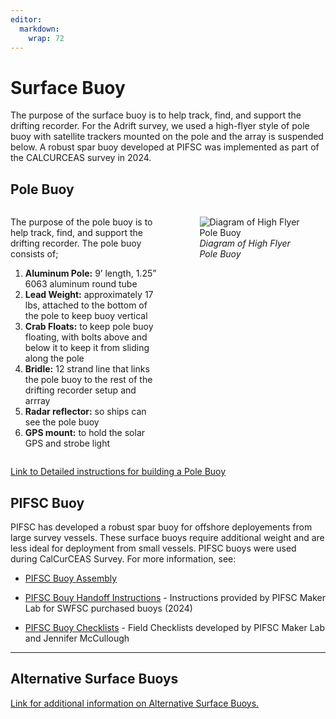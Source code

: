 ```yaml
---
editor: 
  markdown: 
    wrap: 72
---
```


# Surface Buoy

The purpose of the surface buoy is to help track, find, and support the
drifting recorder. For the Adrift survey, we used a high-flyer style of
pole buoy with satellite trackers mounted on the pole and the array is
suspended below. A robust spar buoy developed at PIFSC was implemented
as part of the CALCURCEAS survey in 2024.

## Pole Buoy

::: columns
::: {.column width="50%"}
The purpose of the pole buoy is to help track, find, and support the
drifting recorder. The pole buoy consists of;

1.  **Aluminum Pole:** 9' length, 1.25" 6063 aluminum round tube
2.  **Lead Weight:** approximately 17 lbs, attached to the bottom of the
    pole to keep buoy vertical
3.  **Crab Floats:** to keep pole buoy floating, with bolts above and
    below it to keep it from sliding along the pole
4.  **Bridle:** 12 strand line that links the pole buoy to the rest of
    the drifting recorder setup and arrray
5.  **Radar reflector:** so ships can see the pole buoy
6.  **GPS mount:** to hold the solar GPS and strobe light
:::

::: {.column width="50%"}
![*Diagram of High Flyer Pole
Buoy*](images/SWFSC-Drifter-Diagram.png){fig-align="left"}
:::
:::

[Link to Detailed instructions for building a Pole
Buoy](https://sael-swfsc.github.io/adrift-field-methods/content/Hardware-PoleBuoy-Build.html){target="_blank"}

## PIFSC Buoy

PIFSC has developed a robust spar buoy for offshore deployements from
large survey vessels. These surface buoys require additional weight and
are less ideal for deployment from small vessels. PIFSC buoys were used
during CalCurCEAS Survey. For more information, see:

-   [PIFSC Buoy
    Assembly](https://sael-swfsc.github.io/adrift-field-methods/content/Hardware-PIFSCbuoy-Build.html){target="_blank"}

-   [PIFSC Bouy Handoff
    Instructions](https://github.com/SAEL-SWFSC/adrift-field-methods/blob/main/supplemental/Handoff%20instructions_%20DASBR%20SWFSC_v5.03.2024.pdf){target="_blank"} -
    Instructions provided by PIFSC Maker Lab for SWFSC purchased
    buoys (2024)

-   [PIFSC Buoy
    Checklists](https://github.com/SAEL-SWFSC/adrift-field-methods/blob/main/supplemental/Checklists_%20DASBR%20SWFSC_from%20PIFSC_J.%20McCullough%20v.5.03.2024.pdf) -
    Field Checklists developed by PIFSC Maker Lab and Jennifer
    McCullough

------------------------------------------------------------------------

## Alternative Surface Buoys

[Link for additional information on Alternative Surface
Buoys.](https://sael-swfsc.github.io/adrift-field-methods/content/Hardware-AltBuoy-Build.html)
